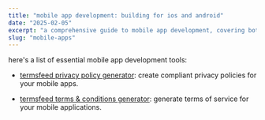 ```yaml
---
title: "mobile app development: building for ios and android"
date: "2025-02-05"
excerpt: "a comprehensive guide to mobile app development, covering both ios and android platforms"
slug: "mobile-apps"
---
```


here's a list of essential mobile app development tools:

- [termsfeed privacy policy generator](https://www.termsfeed.com/privacy-policy-generator/): create compliant privacy policies for your mobile apps.

- [termsfeed terms & conditions generator](https://www.termsfeed.com/terms-conditions-generator/): generate terms of service for your mobile applications.